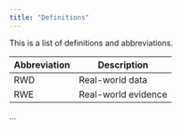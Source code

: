 ```yaml
---
title: "Definitions"
---
```



This is a list of definitions and abbreviations. 

| **Abbreviation** | **Description** |
| ---------------- | ----------------|
| RWD  | Real-world data |
| RWE  | Real-world evidence |


... 